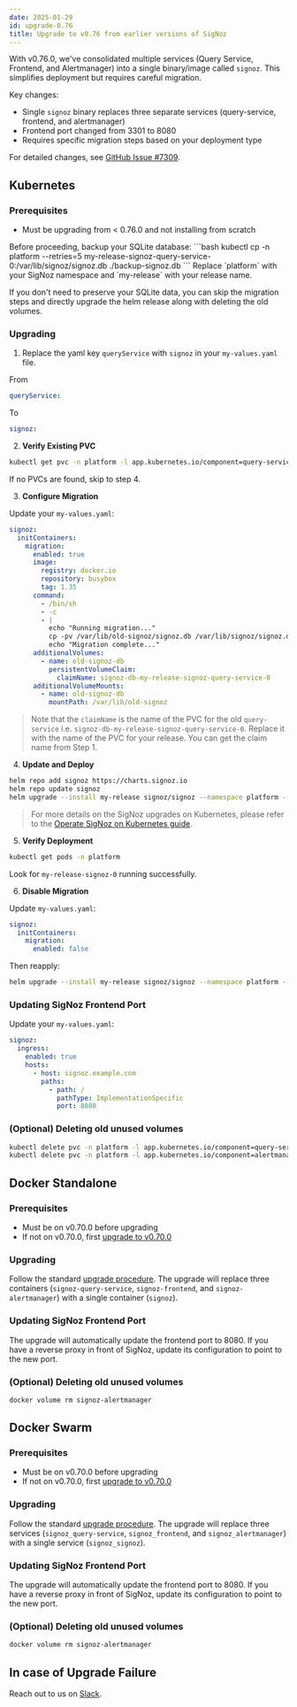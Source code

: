 ```yaml
---
date: 2025-01-29
id: upgrade-0.76
title: Upgrade to v0.76 from earlier versions of SigNoz
---
```


<Admonition type="warning">

With v0.76.0, we've consolidated multiple services (Query Service, Frontend, and Alertmanager) into a single binary/image called `signoz`. This simplifies deployment but requires careful migration.

Key changes:
- Single `signoz` binary replaces three separate services (query-service, frontend, and alertmanager)
- Frontend port changed from 3301 to 8080
- Requires specific migration steps based on your deployment type

For detailed changes, see [GitHub Issue #7309](https://github.com/SigNoz/signoz/issues/7309).
</Admonition>

## Kubernetes

### Prerequisites
- Must be upgrading from < 0.76.0 and not installing from scratch

<Admonition type="warning">
Before proceeding, backup your SQLite database:
```bash
kubectl cp -n platform --retries=5 my-release-signoz-query-service-0:/var/lib/signoz/signoz.db ./backup-signoz.db
```
Replace `platform` with your SigNoz namespace and `my-release` with your release name.

If you don't need to preserve your SQLite data, you can skip the migration steps and directly upgrade the helm release along with deleting the old volumes.
</Admonition>

### Upgrading
1. Replace the yaml key `queryService` with `signoz` in your `my-values.yaml` file.

From
```yaml
queryService:
```

To
```yaml
signoz:
```

2. **Verify Existing PVC**

```bash
kubectl get pvc -n platform -l app.kubernetes.io/component=query-service
```

If no PVCs are found, skip to step 4.

3. **Configure Migration**

Update your `my-values.yaml`:
```yaml
signoz:
  initContainers:
    migration:
      enabled: true
      image:
        registry: docker.io
        repository: busybox
        tag: 1.35
      command:
        - /bin/sh
        - -c
        - |
          echo "Running migration..."
          cp -pv /var/lib/old-signoz/signoz.db /var/lib/signoz/signoz.db
          echo "Migration complete..."
      additionalVolumes:
        - name: old-signoz-db
          persistentVolumeClaim:
            claimName: signoz-db-my-release-signoz-query-service-0
      additionalVolumeMounts:
        - name: old-signoz-db
          mountPath: /var/lib/old-signoz
```

> Note that the `claimName` is the name of the PVC for the old `query-service` i.e. `signoz-db-my-release-signoz-query-service-0`. Replace it with the name of the PVC for your release. You can get the claim name from Step 1.

4. **Update and Deploy**

```bash
helm repo add signoz https://charts.signoz.io
helm repo update signoz
helm upgrade --install my-release signoz/signoz --namespace platform --values my-values.yaml
```

> For more details on the SigNoz upgrades on Kubernetes, please refer to the [Operate SigNoz on Kubernetes guide](/docs/operate/kubernetes).

5. **Verify Deployment**

  ```bash
  kubectl get pods -n platform
  ```
  Look for `my-release-signoz-0` running successfully.

6. **Disable Migration**

Update `my-values.yaml`:
```yaml
signoz:
  initContainers:
    migration:
      enabled: false
```
Then reapply:
```bash
helm upgrade --install my-release signoz/signoz --namespace platform --values my-values.yaml
```

### Updating SigNoz Frontend Port

Update your `my-values.yaml`:
```yaml
signoz:
  ingress:
    enabled: true
    hosts:
      - host: signoz.example.com
        paths:
          - path: /
            pathType: ImplementationSpecific
            port: 8080
```

### (Optional) Deleting old unused volumes
```bash
kubectl delete pvc -n platform -l app.kubernetes.io/component=query-service
kubectl delete pvc -n platform -l app.kubernetes.io/component=alertmanager
```

## Docker Standalone

### Prerequisites
- Must be on v0.70.0 before upgrading
- If not on v0.70.0, first [upgrade to v0.70.0](/docs/operate/migration/upgrade-0.70)

### Upgrading
Follow the standard [upgrade procedure](/docs/operate/docker-standalone#upgrade-signoz-cluster). 
The upgrade will replace three containers (`signoz-query-service`, `signoz-frontend`, and `signoz-alertmanager`) 
with a single container (`signoz`).

### Updating SigNoz Frontend Port
The upgrade will automatically update the frontend port to 8080. If you have a reverse proxy 
in front of SigNoz, update its configuration to point to the new port.

### (Optional) Deleting old unused volumes
```bash
docker volume rm signoz-alertmanager
```

## Docker Swarm

### Prerequisites
- Must be on v0.70.0 before upgrading
- If not on v0.70.0, first [upgrade to v0.70.0](/docs/operate/migration/upgrade-0.70)

### Upgrading
Follow the standard [upgrade procedure](/docs/operate/docker-swarm#upgrade-signoz-cluster). 
The upgrade will replace three services (`signoz_query-service`, `signoz_frontend`, and `signoz_alertmanager`) 
with a single service (`signoz_signoz`).

### Updating SigNoz Frontend Port
The upgrade will automatically update the frontend port to 8080. If you have a reverse proxy 
in front of SigNoz, update its configuration to point to the new port.

### (Optional) Deleting old unused volumes
```bash
docker volume rm signoz-alertmanager
```

## In case of Upgrade Failure

Reach out to us on [Slack](https://signoz.io/slack).
